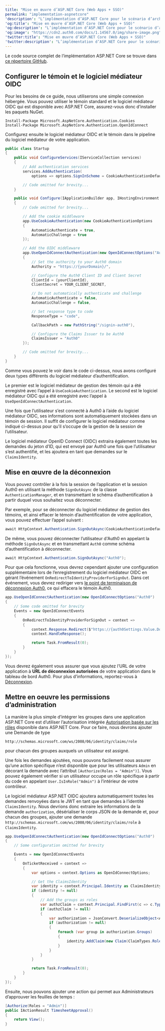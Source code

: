 ```yaml
---
title: "Mise en œuvre d’ASP.NET Core (Web Apps + SSO)"
permalink: "implementation-aspnetcore"
'description': "L’implémentation d’ASP.NET Core pour le scénario d’architecture d’authentification unique (SSO) pour les applications Web classiques"
'og:title': "Mise en œuvre d’ASP.NET Core (Web Apps + SSO)"
'og:description': "L’implémentation d’ASP.NET Core pour le scénario d’architecture d’authentification unique (SSO) pour les applications Web classiques"
'og:image': "https://cdn2.auth0.com/docs/1.14567.0/img/share-image.png"
'twitter:title': "Mise en œuvre d’ASP.NET Core (Web Apps + SSO)"
'twitter:description': "L’implémentation d’ASP.NET Core pour le scénario d’architecture d’authentification unique (SSO) pour les applications Web classiques"
---
```


Le code source complet de l’implémentation ASP.NET Core se trouve dans [ce répertoire GitHub](https://github.com/auth0-samples/auth0-pnp-webapp-oidc).

## Configurer le témoin et le logiciel médiateur OIDC

Pour les besoins de ce guide, nous utiliserons une simple connexion hébergée. Vous pouvez utiliser le témoin standard et le logiciel médiateur OIDC qui est disponible avec ASP.NET Core, assurez-vous donc d’installer les paquets NuGet.

``` lines
Install-Package Microsoft.AspNetCore.Authentication.Cookies
Install-Package Microsoft.AspNetCore.Authentication.OpenIdConnect
```

Configurez ensuite le logiciel médiateur OIDC et le témoin dans le pipeline du logiciel médiateur de votre application.

```csharp lines
public class Startup
{
    public void ConfigureServices(IServiceCollection services)
    {
        // Add authentication services
        services.AddAuthentication(
            options => options.SignInScheme = CookieAuthenticationDefaults.AuthenticationScheme);

        // Code omitted for brevity...
    }

    public void Configure(IApplicationBuilder app, IHostingEnvironment env, ILoggerFactory loggerFactory, IOptions<Auth0Settings> auth0Settings)
    {
        // Code omitted for brevity...

        // Add the cookie middleware
        app.UseCookieAuthentication(new CookieAuthenticationOptions
        {
            AutomaticAuthenticate = true,
            AutomaticChallenge = true
        });

        // Add the OIDC middleware
        app.UseOpenIdConnectAuthentication(new OpenIdConnectOptions("Auth0")
        {
            // Set the authority to your Auth0 domain
            Authority = "https://{yourDomain}/",

            // Configure the Auth0 Client ID and Client Secret
            ClientId = {yourClientId},
            ClientSecret = YOUR_CLIENT_SECRET,

            // Do not automatically authenticate and challenge
            AutomaticAuthenticate = false,
            AutomaticChallenge = false,

            // Set response type to code
            ResponseType = "code",

            CallbackPath = new PathString("/signin-auth0"),

            // Configure the Claims Issuer to be Auth0
            ClaimsIssuer = "Auth0"
        });

        // Code omitted for brevity...
    }
}
```

Comme vous pouvez le voir dans le code ci-dessus, nous avons configuré deux types différents du logiciel médiateur d’authentification.

Le premier est le logiciel médiateur de gestion des témoin qui a été enregistré avec l’appel à `UseCookieAuthentication`. Le second est le logiciel médiateur OIDC qui a été enregistré avec l’appel à `UseOpenIdConnectAuthentication`.

Une fois que l’utilisateur s’est connecté à Auth0 à l’aide du logiciel médiateur OIDC, ses informations sont automatiquement stockées dans un témoin de session. Il suffit de configurer le logiciel médiateur comme indiqué ci-dessus pour qu’il s’occupe de la gestion de la session de l’utilisateur.

Le logiciel médiateur <Tooltip href="/docs/fr-ca/glossary?term=openid" tip="OpenID
Norme ouverte d’authentification qui permet aux applications de vérifier l’identité des utilisateurs sans avoir à collecter leurs informations de connexion." cta="Voir le glossaire">OpenID</Tooltip> Connect (OIDC) extraira également toutes les demandes du jeton d’ID, qui est envoyé par Auth0 une fois que l’utilisateur s’est authentifié, et les ajoutera en tant que demandes sur le `ClaimsIdentity`.

## Mise en œuvre de la déconnexion

Vous pouvez contrôler à la fois la session de l’application et la session Auth0 en utilisant la méthode `SignOutAsync` de la classe `AuthenticationManager`, et en transmettant le schéma d’authentification à partir duquel vous souhaitez vous déconnecter.

Par exemple, pour se déconnecter du logiciel médiateur de gestion des témoins, et ainsi effacer le témoin d’authentification de votre application, vous pouvez effectuer l’appel suivant :

```csharp lines
await HttpContext.Authentication.SignOutAsync(CookieAuthenticationDefaults.AuthenticationScheme);
```

De même, vous pouvez déconnecter l’utilisateur d'Auth0 en appelant la méthode `SignOutAsync` et en transmettant `Auth0` comme schéma d’authentification à déconnecter.

```csharp lines
await HttpContext.Authentication.SignOutAsync("Auth0");
```

Pour que cela fonctionne, vous devrez cependant ajouter une configuration supplémentaire lors de l’enregistrement du logiciel médiateur OIDC en gérant l’événement `OnRedirectToIdentityProviderForSignOut`. Dans cet événement, vous devrez rediriger vers [le point de terminaison de déconnexion Auth0](https://auth0.com/docs/api/authentication/reference#logout), ce qui effacera le témoin Auth0.

```csharp lines
app.UseOpenIdConnectAuthentication(new OpenIdConnectOptions("Auth0")
{
    // Some code omitted for brevity
    Events = new OpenIdConnectEvents
    {
        OnRedirectToIdentityProviderForSignOut = context =>
        {
            context.Response.Redirect($"https://{auth0Settings.Value.Domain}/v2/logout?client_id={auth0Settings.Value.ClientId}&returnTo={context.Request.Scheme}://{context.Request.Host}/");
            context.HandleResponse();

            return Task.FromResult(0);
        }
    }
});
```

Vous devrez également vous assurer que vous ajoutez l’URL de votre application à **URL de déconnexion autorisées** de votre application dans le tableau de bord Auth0. Pour plus d’informations, reportez-vous à [Déconnexion](https://auth0.com/docs/logout).

## Mettre en oeuvre les permissions d’administration

La manière la plus simple d’intégrer les groupes dans une application ASP.NET Core est d’utiliser l’autorisation intégrée [Autorisation basée sur les rôles](https://docs.asp.net/en/latest/security/authorization/roles.html) disponible dans ASP.NET Core. Pour ce faire, nous devrons ajouter une Demande de type

``` lines
http://schemas.microsoft.com/ws/2008/06/identity/claims/role
```

pour chacun des groupes auxquels un utilisateur est assigné.

Une fois les demandes ajoutées, nous pouvons facilement nous assurer qu’une action spécifique n’est disponible que pour les utilisateurs `Admin` en décorant la demande avec l’attribut `[Authorize(Roles = "Admin")]`. Vous pouvez également vérifier si un utilisateur occupe un rôle spécifique à partir du code en appelant `User.IsInRole("Admin")` à l’intérieur de votre contrôleur.

Le logiciel médiateur ASP.NET OIDC ajoutera automatiquement toutes les demandes renvoyées dans le <Tooltip href="/docs/fr-ca/glossary?term=json-web-token" tip="Jeton Web JSON (JWT)
Format standard de jeton d’ID (et souvent de jeton d’accès) utilisé pour représenter en toute sécurité des demandes entre deux parties." cta="Voir le glossaire">JWT</Tooltip> en tant que demandes à l’identité `ClaimsIdentity`. Nous devrions donc extraire les informations de la demande `authorization`, désérialiser le corps JSON de la demande et, pour chacun des groupes, ajouter une demande `http://schemas.microsoft.com/ws/2008/06/identity/claims/role` à `ClaimsIdentity`.

```csharp lines
app.UseOpenIdConnectAuthentication(new OpenIdConnectOptions("Auth0")
{
    // Some configuration omitted for brevity

    Events = new OpenIdConnectEvents
    {
        OnTicketReceived = context =>
        {
            var options = context.Options as OpenIdConnectOptions;

            // Get the ClaimsIdentity
            var identity = context.Principal.Identity as ClaimsIdentity;
            if (identity != null)
            {
                // Add the groups as roles
                var authzClaim = context.Principal.FindFirst(c => c.Type == "authorization");
                if (authzClaim != null)
                {
                    var authorization = JsonConvert.DeserializeObject<Auth0Authorization>(authzClaim.Value);
                    if (authorization != null)
                    {
                        foreach (var group in authorization.Groups)
                        {
                            identity.AddClaim(new Claim(ClaimTypes.Role, group, ClaimValueTypes.String, options.Authority));
                        }
                    }
                }
            }

            return Task.FromResult(0);
        }
    }
});
```

Ensuite, nous pouvons ajouter une action qui permet aux Administrateurs d’approuver les feuilles de temps :

```csharp lines
[Authorize(Roles = "Admin")]
public IActionResult TimesheetApproval()
{          
    return View();
}
```

